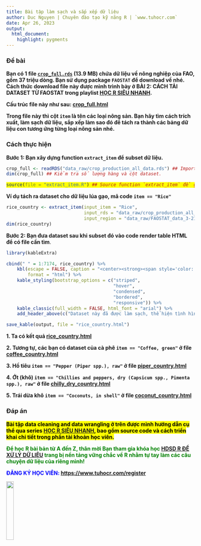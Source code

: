 ```yaml
---
title: Bài tập làm sạch và sắp xếp dữ liệu
author: Duc Nguyen | Chuyên đào tạo kỹ năng R | `www.tuhocr.com`
date: Apr 26, 2023
output:
  html_document:
    highlight: pygments
---
```


### Đề bài

**Bạn có 1 file [`crop_full.rds`](https://studyr.netlify.app/faostat/data_raw/crop_production_all_data.rds) (13.9 MB) chứa dữ liệu về nông nghiệp của FAO, gồm 37 triệu dòng. Bạn sử dụng package `FAOSTAT` để download về nhé. Cách thức download file này được mình trình bày ở BÀI 2: CÁCH TẢI DATASET TỪ FAOSTAT trong playlist [HỌC R SIÊU NHANH](https://www.youtube.com/playlist?list=PLCKFKYBfLgPV07MhYMoOMlazOSS7KwKuA).**

**Cấu trúc file này như sau: [crop_full.html](https://studyr.netlify.app/faostat/crop_full.html)**

**Trong file này thì cột `item` là tên các loại nông sản. Bạn hãy tìm cách trích xuất, làm sạch dữ liệu, sắp xếp làm sao đó để tách ra thành các bảng dữ liệu con tương ứng từng loại nông sản nhé.**

### Cách thực hiện

**Bước 1: Bạn xây dựng function `extract_item` để subset dữ liệu.**

```r
crop_full <- readRDS("data_raw/crop_production_all_data.rds") ## Import dataset chung
dim(crop_full) ## Kiểm tra số lượng hàng và cột dataset.
```

<style>
div.yellow pre.r { background-color:yellow; }
</style>

<div class = "yellow">
```r
source(file = "extract_item.R") ## Source function `extract_item` để giúp subset theo loại nông sản
```
</div>

**Ví dụ tách ra dataset cho dữ liệu lúa gạo, mã code `item == "Rice"`**

```r
rice_country <- extract_item(input_item = "Rice",
                             input_rds = "data_raw/crop_production_all_data.rds",
                             input_region = "data_raw/FAOSTAT_data_3-21-2023.csv")
dim(rice_country)
```

**Bước 2: Bạn đưa dataset sau khi subset đó vào code render table HTML để có file cần tìm**.

```r
library(kableExtra)

cbind(" " = 1:7174, rice_country) %>%
    kbl(escape = FALSE, caption = "<center><strong><span style='color: blue'>Dataset [item == 'Rice'] từ FAOSTAT gồm 7174 dòng và 7 cột | Minh họa: tuhocr.com</span></strong></center>",
        format = "html") %>%
    kable_styling(bootstrap_options = c("striped", 
                                        "hover", 
                                        "condensed", 
                                        "bordered", 
                                        "responsive")) %>%
    kable_classic(full_width = FALSE, html_font = "arial") %>% 
    add_header_above(c("Dataset này đã được làm sạch, thể hiện tình hình sản xuất lúa gạo ở 128 quốc gia và vùng lãnh thổ trên thế giới từ 1961 đến 2021. \nSắp xếp theo thứ tự từ lớn đến nhỏ tính theo sản lượng thu hoạch. Đơn vị: production (tấn), area_harvested (ha), yield (tấn/ha)." = 7), escape = TRUE, bold = TRUE, color = "darkgreen", background = "yellow")-> output

save_kable(output, file = "rice_country.html")
```

**1. Ta có kết quả [rice_country.html](https://studyr.netlify.app/faostat/rice_country.html)**

**2. Tương tự, các bạn có dataset của cà phê `item == "Coffee, green"` ở file [coffee_country.html](https://studyr.netlify.app/faostat/coffee_country.html)**

**3. Hồ tiêu `item == "Pepper (Piper spp.), raw"` ở file [piper_country.html](https://studyr.netlify.app/faostat/piper_country.html)**

**4. Ớt (khô) `item == "Chillies and peppers, dry (Capsicum spp., Pimenta spp.), raw"` ở file [chilly_dry_country.html](https://studyr.netlify.app/faostat/chilly_dry_country.html)**

**5. Trái dừa khô `item == "Coconuts, in shell"` ở file [coconut_country.html](https://studyr.netlify.app/faostat/coconut_country.html)**

### **Đáp án**

<mark>**Bài tập data cleaning and data wrangling ở trên được mình hướng dẫn cụ thể qua series [HỌC R SIÊU NHANH](https://www.youtube.com/playlist?list=PLCKFKYBfLgPV07MhYMoOMlazOSS7KwKuA), bao gồm source code và cách triển khai chi tiết trong phần tài khoản học viên.**</mark> 

<span style="color: green">**Để học R bài bản từ A đến Z, thân mời Bạn tham gia khóa học [HDSD R ĐỂ XỬ LÝ DỮ LIỆU](https://www.tuhocr.com/r-courses/coding-in-r) trang bị nền tảng vững chắc về R nhằm tự tay làm các câu chuyện dữ liệu của riêng mình!**</span>

<span style="color: blue">**ĐĂNG KÝ HỌC VIÊN: [https://www.tuhocr.com/register](https://www.tuhocr.com/register)**</span>

<img src="E:/tuhocr/tuhocr.png"  width=20% height=20%>




















